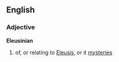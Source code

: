==English==
===Adjective===
'''Eleusinian'''
# of, or relating to [[Eleusis]], or it [[mysteries]]{{rfd}}